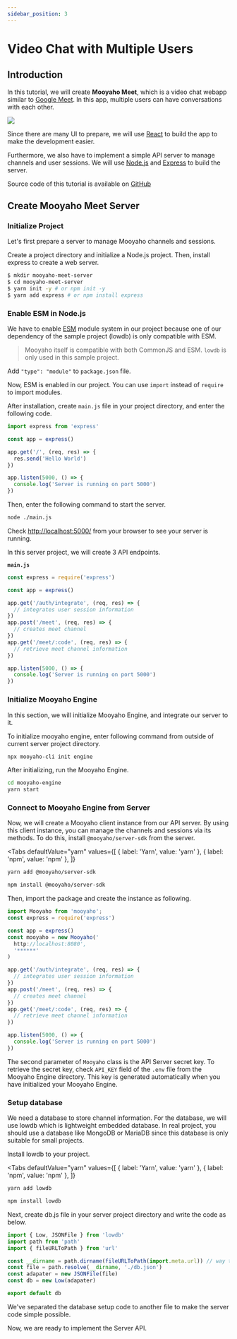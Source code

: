 ```yaml
---
sidebar_position: 3
---
```



# Video Chat with Multiple Users

## Introduction

In this tutorial, we will create **Mooyaho Meet**, which is a video chat webapp similar to [Google Meet](https://meet.google.com/). In this app, multiple users can have conversations with each other.

![](/img/tutorial/meet/preview.png)

Since there are many UI to prepare, we will use [React](https://reactjs.org/) to build the app to make the development easier.

Furthermore, we also have to implement a simple API server to manage channels and user sessions. We will use [Node.js](https://nodejs.org/) and [Express](https://expressjs.com/) to build the server.

Source code of this tutorial is available on [GitHub](https://github.com/mooyaho-webrtc)



## Create Mooyaho Meet Server

### Initialize Project

Let's first prepare a server to manage Mooyaho channels and sessions.

Create a project directory and initialize a Node.js project. Then, install express to create a web server.

```bash
$ mkdir mooyaho-meet-server
$ cd mooyaho-meet-server
$ yarn init -y # or npm init -y
$ yarn add express # or npm install express
```

### Enable ESM in Node.js 

We have to enable [ESM](https://nodejs.org/docs/latest-v14.x/api/esm.html) module system in our project because one of our dependency of the sample project (lowdb) is only compatible with ESM. 

> Mooyaho itself is compatible with both CommonJS and ESM. `lowdb` is only used in this sample project.

Add `"type": "module"` to `package.json` file. 

Now, ESM is enabled in our project. You can use `import` instead of `require` to import modules.

After installation, create `main.js` file in your project directory, and enter the following code.

```js
import express from 'express'

const app = express()

app.get('/', (req, res) => {
  res.send('Hello World')
})

app.listen(5000, () => {
  console.log('Server is running on port 5000')
})
```

Then, enter the following command to start the server.

```bash
node ./main.js
```

Check [http://localhost:5000/](http://localhost:5000/) from your browser to see your server is running.

In this server project, we will create 3 API endpoints.

**`main.js`**

```js {5-13}
const express = require('express')

const app = express()

app.get('/auth/integrate', (req, res) => {
  // integrates user session information
})
app.post('/meet', (req, res) => {
  // creates meet channel
})
app.get('/meet/:code', (req, res) => {
  // retrieve meet channel information
})

app.listen(5000, () => {
  console.log('Server is running on port 5000')
})
```

### Initialize Mooyaho Engine

In this section, we will initialize Mooyaho Engine, and integrate our server to it.

To initialize mooyaho engine, enter following command from outside of current server project directory.

```bash
npx mooyaho-cli init engine
```

After initializing, run the Mooyaho Engine.

```bash
cd mooyaho-engine
yarn start
```

### Connect to Mooyaho Engine from Server

Now, we will create a Mooyaho client instance from our API server. By using this client instance, you can manage the channels and sessions via its methods. To do this, install `@mooyaho/server-sdk` from the server.

<Tabs
  defaultValue="yarn"
  values={[
    { label: 'Yarn', value: 'yarn' },
    { label: 'npm', value: 'npm' },
  ]}
>
<TabItem value="yarn">

```bash
yarn add @mooyaho/server-sdk
```

</TabItem>
<TabItem value="npm">

```bash
npm install @mooyaho/server-sdk
```

</TabItem>
</Tabs>

Then, import the package and create the instance as following.

```js {1,5-8}
import Mooyaho from 'mooyaho';
const express = require('express')

const app = express()
const mooyaho = new Mooyaho('
  http://localhost:8080',
  '******'
)

app.get('/auth/integrate', (req, res) => {
  // integrates user session information
})
app.post('/meet', (req, res) => {
  // creates meet channel
})
app.get('/meet/:code', (req, res) => {
  // retrieve meet channel information
})

app.listen(5000, () => {
  console.log('Server is running on port 5000')
})
```

The second parameter of `Mooyaho` class is the API Server secret key. To retrieve the secret key, check `API_KEY` field of the `.env` file from the Mooyaho Engine directory. This key is generated automatically when you have initialized your Mooyaho Engine.


### Setup database

We need a database to store channel information. For the database, we will use lowdb which is lightweight embedded database. In real project, you should use a database like MongoDB or MariaDB since this database is only suitable for small projects.

Install lowdb to your project.

<Tabs
  defaultValue="yarn"
  values={[
    { label: 'Yarn', value: 'yarn' },
    { label: 'npm', value: 'npm' },
  ]}
>
<TabItem value="yarn">

```bash
yarn add lowdb
```

</TabItem>
<TabItem value="npm">

```bash
npm install lowdb
```

</TabItem>
</Tabs>

Next, create db.js file in your server project directory and write the code as below.

```js
import { Low, JSONFile } from 'lowdb'
import path from 'path'
import { fileURLToPath } from 'url'

const __dirname = path.dirname(fileURLToPath(import.meta.url)) // way to retrieve __dirname in ESM
const file = path.resolve(__dirname, './db.json')
const adapater = new JSONFile(file)
const db = new Low(adapater)

export default db
```

We've separated the database setup code to another file to make the server code simple possible.

Now, we are ready to implement the Server API.